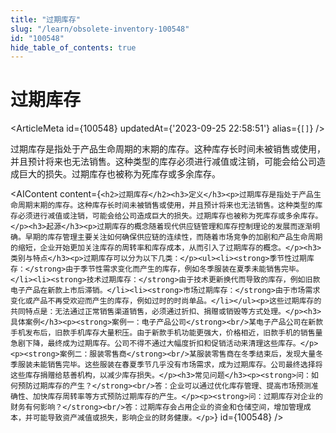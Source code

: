 ```yaml
---
title: "过期库存"
slug: "/learn/obsolete-inventory-100548"
id: "100548"
hide_table_of_contents: true
---
```



# 过期库存

<ArticleMeta id={100548} updatedAt={'2023-09-25 22:58:51'} alias={`[]`} />
<div className='border-solid border-b border-t-0 my-4 border-[var(--ifm-color-gray-300)]' />

过期库存是指处于产品生命周期的末期的库存。这种库存长时间未被销售或使用，并且预计将来也无法销售。这种类型的库存必须进行减值或注销，可能会给公司造成巨大的损失。过期库存也被称为死库存或多余库存。

<AIContent content={`<h2>过期库存</h2><h3>定义</h3><p>过期库存是指处于产品生命周期末期的库存。这种库存长时间未被销售或使用，并且预计将来也无法销售。这种类型的库存必须进行减值或注销，可能会给公司造成巨大的损失。过期库存也被称为死库存或多余库存。</p><h3>起源</h3><p>过期库存的概念随着现代供应链管理和库存控制理论的发展而逐渐明确。早期的库存管理主要关注如何确保供应链的连续性，而随着市场竞争的加剧和产品生命周期的缩短，企业开始更加关注库存的周转率和库存成本，从而引入了过期库存的概念。</p><h3>类别与特点</h3><p>过期库存可以分为以下几类：</p><ul><li><strong>季节性过期库存：</strong>由于季节性需求变化而产生的库存，例如冬季服装在夏季未能销售完毕。</li><li><strong>技术过期库存：</strong>由于技术更新换代而导致的库存，例如旧款电子产品在新款上市后滞销。</li><li><strong>市场过期库存：</strong>由于市场需求变化或产品不再受欢迎而产生的库存，例如过时的时尚单品。</li></ul><p>这些过期库存的共同特点是：无法通过正常销售渠道销售，必须通过折扣、捐赠或销毁等方式处理。</p><h3>具体案例</h3><p><strong>案例一：电子产品公司</strong><br/>某电子产品公司在新款手机发布后，旧款手机库存大量积压。由于新款手机功能更强大，价格相近，旧款手机的销售量急剧下降，最终成为过期库存。公司不得不通过大幅度折扣和促销活动来清理这些库存。</p><p><strong>案例二：服装零售商</strong><br/>某服装零售商在冬季结束后，发现大量冬季服装未能销售完毕。这些服装在春夏季节几乎没有市场需求，成为过期库存。公司最终选择将这些库存捐赠给慈善机构，以减少库存损失。</p><h3>常见问题</h3><p><strong>问：如何预防过期库存的产生？</strong><br/>答：企业可以通过优化库存管理、提高市场预测准确性、加快库存周转率等方式预防过期库存的产生。</p><p><strong>问：过期库存对企业的财务有何影响？</strong><br/>答：过期库存会占用企业的资金和仓储空间，增加管理成本，并可能导致资产减值或损失，影响企业的财务健康。</p>`} id={100548} />
